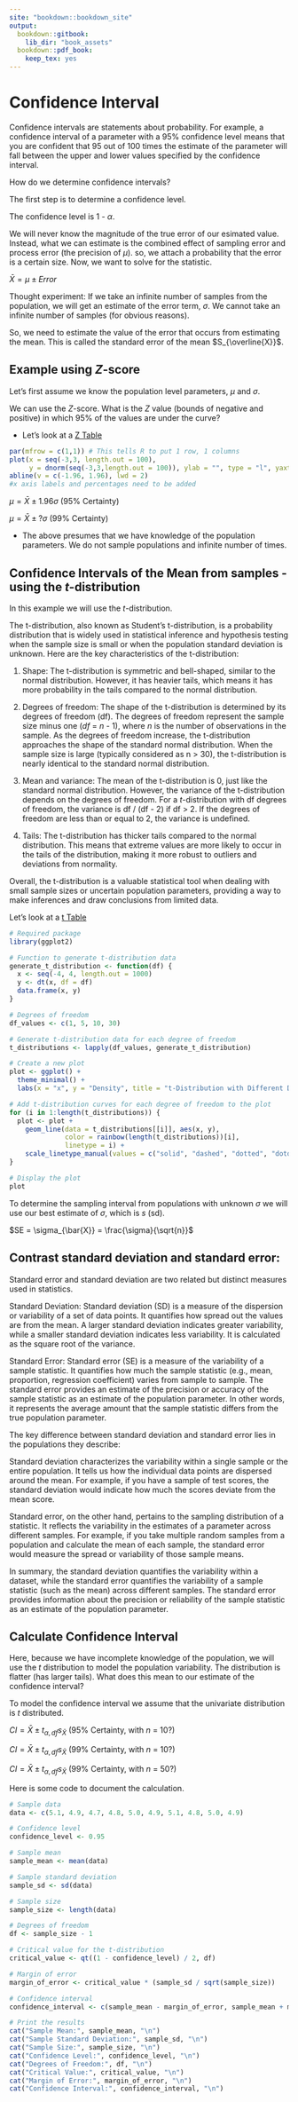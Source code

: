 ```yaml
---
site: "bookdown::bookdown_site"
output:
  bookdown::gitbook:
    lib_dir: "book_assets"
  bookdown::pdf_book:
    keep_tex: yes
---
```


# Confidence Interval

Confidence intervals are statements about probability. For example, a confidence interval of a parameter with a 95% confidence level means that you are confident that 95 out of 100 times the estimate of the parameter will fall between the upper and lower values specified by the confidence interval.

How do we determine confidence intervals? 

The first step is to determine a confidence level.

The confidence level is 1 - $\alpha$.

We will never know the magnitude of the true error of our esimated value. Instead, what we can estimate is the  combined effect of sampling error and process error (the precision of $\mu$). so, we attach a probability that the error is a certain size. Now, we want to solve for the statistic.

$\bar{X}  = \mu \pm Error$

Thought experiment: If we take an infinite number of samples from the population, we will get an estimate of the error term, $\sigma$. We cannot take an infinite number of samples (for obvious reasons). 

So, we need to estimate the value of the error that occurs from estimating the mean. This is called the standard error of the mean $S_{\overline{X}}$. 

## Example using *Z*-score

Let's first assume we know the population level parameters, $\mu$ and $\sigma$.

We can use the *Z*-score. What is the *Z* value (bounds of negative and positive) in which 95% of the values are under the curve?

+ Let's look at a [Z Table](http://www.z-table.com/)

```r
par(mfrow = c(1,1)) # This tells R to put 1 row, 1 columns
plot(x = seq(-3,3, length.out = 100), 
     y = dnorm(seq(-3,3,length.out = 100)), ylab = "", type = "l", yaxt = 'n', xlab = "Quantile")
abline(v = c(-1.96, 1.96), lwd = 2)
#x axis labels and percentages need to be added 
```

$\mu = \bar{X} \pm 1.96\sigma$ (95% Certainty)

$\mu = \bar{X} \pm ?  \sigma$ (99% Certainty)

+ The above presumes that we have knowledge of the population parameters. We do not sample populations and infinite number of times. 

## Confidence Intervals of the Mean from samples - using the *t*-distribution

In this example we will use the *t*-distribution.

The t-distribution, also known as Student's t-distribution, is a probability distribution that is widely used in statistical inference and hypothesis testing when the sample size is small or when the population standard deviation is unknown. Here are the key characteristics of the t-distribution:

1.    Shape: The t-distribution is symmetric and bell-shaped, similar to the normal distribution. However, it has heavier tails, which means it has more probability in the tails compared to the normal distribution.

2.    Degrees of freedom: The shape of the t-distribution is determined by its degrees of freedom (df). The degrees of freedom represent the sample size minus one (*df* = *n* - 1), where *n* is the number of observations in the sample. As the degrees of freedom increase, the t-distribution approaches the shape of the standard normal distribution. When the sample size is large (typically considered as n > 30), the t-distribution is nearly identical to the standard normal distribution.

3.    Mean and variance: The mean of the t-distribution is 0, just like the standard normal distribution. However, the variance of the t-distribution depends on the degrees of freedom. For a *t*-distribution with df degrees of freedom, the variance is df / (df - 2) if df > 2. If the degrees of freedom are less than or equal to 2, the variance is undefined.

4.    Tails: The t-distribution has thicker tails compared to the normal distribution. This means that extreme values are more likely to occur in the tails of the distribution, making it more robust to outliers and deviations from normality.

Overall, the t-distribution is a valuable statistical tool when dealing with small sample sizes or uncertain population parameters, providing a way to make inferences and draw conclusions from limited data.

Let's look at a [t Table](http://www.ttable.org/)

```r
# Required package
library(ggplot2)

# Function to generate t-distribution data
generate_t_distribution <- function(df) {
  x <- seq(-4, 4, length.out = 1000)
  y <- dt(x, df = df)
  data.frame(x, y)
}

# Degrees of freedom
df_values <- c(1, 5, 10, 30)

# Generate t-distribution data for each degree of freedom
t_distributions <- lapply(df_values, generate_t_distribution)

# Create a new plot
plot <- ggplot() +
  theme_minimal() +
  labs(x = "x", y = "Density", title = "t-Distribution with Different Degrees of Freedom")

# Add t-distribution curves for each degree of freedom to the plot
for (i in 1:length(t_distributions)) {
  plot <- plot + 
    geom_line(data = t_distributions[[i]], aes(x, y), 
              color = rainbow(length(t_distributions))[i], 
              linetype = i) +
    scale_linetype_manual(values = c("solid", "dashed", "dotted", "dotdash"))
}

# Display the plot
plot

```

To determine the sampling interval from populations with unknown $\sigma$ we will use our best estimate of $\sigma$, which is $s$ (sd).

$SE = \sigma_{\bar{X}} = \frac{\sigma}{\sqrt{n}}$

## Contrast standard deviation and standard error:

Standard error and standard deviation are two related but distinct measures used in statistics.

Standard Deviation:
Standard deviation (SD) is a measure of the dispersion or variability of a set of data points. It quantifies how spread out the values are from the mean. A larger standard deviation indicates greater variability, while a smaller standard deviation indicates less variability. It is calculated as the square root of the variance.

Standard Error:
Standard error (SE) is a measure of the variability of a sample statistic. It quantifies how much the sample statistic (e.g., mean, proportion, regression coefficient) varies from sample to sample. The standard error provides an estimate of the precision or accuracy of the sample statistic as an estimate of the population parameter. In other words, it represents the average amount that the sample statistic differs from the true population parameter.

The key difference between standard deviation and standard error lies in the populations they describe:

Standard deviation characterizes the variability within a single sample or the entire population. It tells us how the individual data points are dispersed around the mean. For example, if you have a sample of test scores, the standard deviation would indicate how much the scores deviate from the mean score.

Standard error, on the other hand, pertains to the sampling distribution of a statistic. It reflects the variability in the estimates of a parameter across different samples. For example, if you take multiple random samples from a population and calculate the mean of each sample, the standard error would measure the spread or variability of those sample means.

In summary, the standard deviation quantifies the variability within a dataset, while the standard error quantifies the variability of a sample statistic (such as the mean) across different samples. The standard error provides information about the precision or reliability of the sample statistic as an estimate of the population parameter.

## Calculate Confidence Interval

Here, because we have incomplete knowledge of the population, we will use the *t* distribution to model the population variability. The distribution is flatter (has larger tails). What does this mean to our estimate of the confidence interval?


To model the confidence interval we assume that the univariate distribution is *t* distributed. 

$CI = \bar{X} \pm t_{\alpha, df}{s_{\bar{X}}}$ (95% Certainty, with *n* =  10?)

$CI = \bar{X} \pm t_{\alpha, df}{s_{\bar{X}}}$ (99% Certainty, with *n* =  10?)

$CI = \bar{X} \pm t_{\alpha, df}{s_{\bar{X}}}$ (99% Certainty, with *n* =  50?)

Here is some code to document the calculation.

```r
# Sample data
data <- c(5.1, 4.9, 4.7, 4.8, 5.0, 4.9, 5.1, 4.8, 5.0, 4.9)

# Confidence level
confidence_level <- 0.95

# Sample mean
sample_mean <- mean(data)

# Sample standard deviation
sample_sd <- sd(data)

# Sample size
sample_size <- length(data)

# Degrees of freedom
df <- sample_size - 1

# Critical value for the t-distribution
critical_value <- qt((1 - confidence_level) / 2, df)

# Margin of error
margin_of_error <- critical_value * (sample_sd / sqrt(sample_size))

# Confidence interval
confidence_interval <- c(sample_mean - margin_of_error, sample_mean + margin_of_error)

# Print the results
cat("Sample Mean:", sample_mean, "\n")
cat("Sample Standard Deviation:", sample_sd, "\n")
cat("Sample Size:", sample_size, "\n")
cat("Confidence Level:", confidence_level, "\n")
cat("Degrees of Freedom:", df, "\n")
cat("Critical Value:", critical_value, "\n")
cat("Margin of Error:", margin_of_error, "\n")
cat("Confidence Interval:", confidence_interval, "\n")

```

